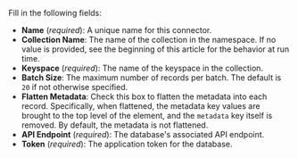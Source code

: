 Fill in the following fields:

- **Name** (_required_): A unique name for this connector.
- **Collection Name**: The name of the collection in the namespace. If no value is provided, see the beginning of this article for the behavior at run time.
- **Keyspace** (_required_): The name of the keyspace in the collection.
- **Batch Size**: The maximum number of records per batch. The default is `20` if not otherwise specified.
- **Flatten Metadata**: Check this box to flatten the metadata into each record. 
  Specifically, when flattened, the metadata key values are 
  brought to the top level of the element, and the `metadata` key itself is removed. By default, the metadata is not flattened.
- **API Endpoint** (_required_): The database's associated API endpoint.
- **Token** (_required_): The application token for the database.
